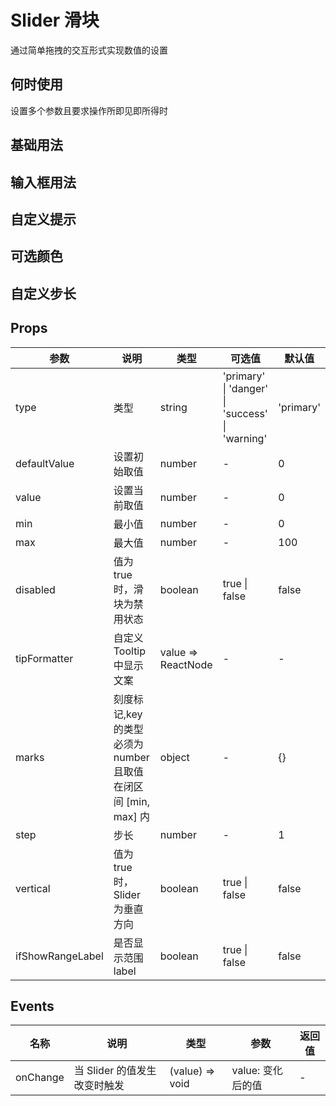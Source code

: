 # Slider 滑块

通过简单拖拽的交互形式实现数值的设置

## 何时使用

设置多个参数且要求操作所即见即所得时

## 基础用法


<DemoBase />

## 输入框用法


<DemoInput />

## 自定义提示


<DemoTipFormatter />

## 可选颜色


<DemoColor />

## 自定义步长


<DemoStep />

## Props

| 参数         | 说明                                                          | 类型               | 可选值                                          | 默认值    |
| ------------ | ------------------------------------------------------------- | ------------------ | ----------------------------------------------- | --------- |
| type         | 类型                                                          | string             | 'primary' \| 'danger' \| 'success' \| 'warning' | 'primary' |
| defaultValue | 设置初始取值                                                  | number             | -                                               | 0         |
| value        | 设置当前取值                                                  | number             | -                                               | 0         |
| min          | 最小值                                                        | number             | -                                               | 0         |
| max          | 最大值                                                        | number             | -                                               | 100       |
| disabled     | 值为 true 时，滑块为禁用状态                                  | boolean            | true \| false                                   | false     |
| tipFormatter | 自定义 Tooltip 中显示文案                                     | value => ReactNode | -                                               | -         |
| marks        | 刻度标记,key 的类型必须为 number 且取值在闭区间 [min, max] 内 | object             | -                                               | {}        |
| step         | 步长                                                          | number             | -                                               | 1         |
| vertical     | 值为 true 时，Slider 为垂直方向                               | boolean            | true \| false                                   | false     |
| ifShowRangeLabel     | 是否显示范围label                               | boolean            | true \| false                                   | false     |
## Events

| 名称     | 说明                         | 类型            | 参数              | 返回值 |
| -------- | ---------------------------- | --------------- | ----------------- | ------ |
| onChange | 当 Slider 的值发生改变时触发 | (value) => void | value: 变化后的值 | -      |
